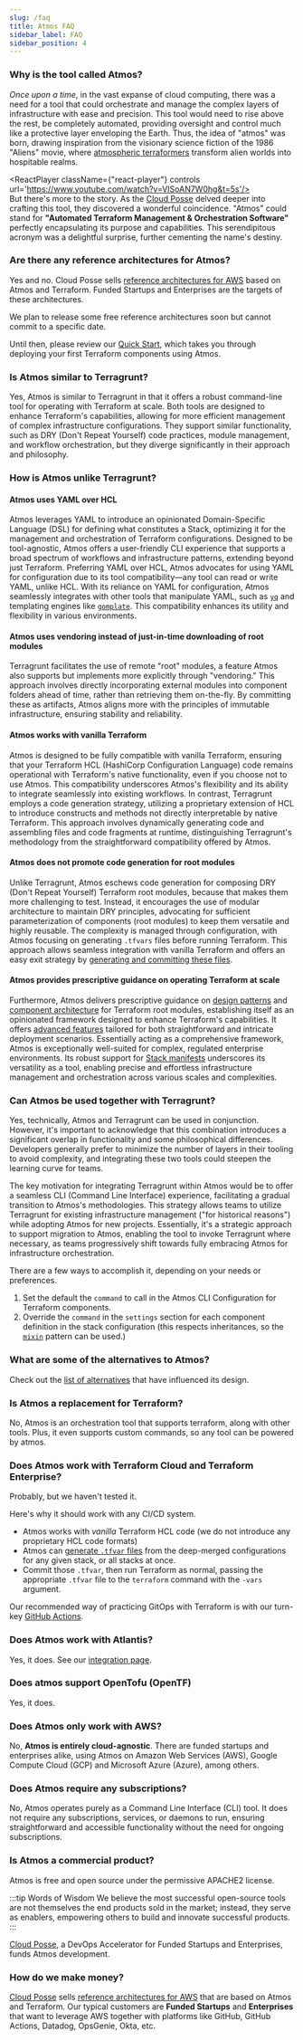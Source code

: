 ```yaml
---
slug: /faq
title: Atmos FAQ
sidebar_label: FAQ
sidebar_position: 4
---
```


### Why is the tool called Atmos?

*Once upon a time*, in the vast expanse of cloud computing, there was a need for a tool that could orchestrate and manage the complex layers of
infrastructure with ease and precision. This tool would need to rise above the rest, be completely automated, providing oversight and control
much like a protective layer enveloping the Earth. Thus, the idea of "atmos" was born, drawing inspiration from the visionary science fiction
of the 1986 "Aliens" movie, where [atmospheric terraformers](https://avp.fandom.com/wiki/Atmosphere_Processing_Plant) transform alien worlds
into hospitable realms.

<ReactPlayer className={"react-player"} controls url='https://www.youtube.com/watch?v=VISoAN7W0hg&t=5s'/>
<br/>
But there's more to the story. As the [Cloud Posse](https://cloudposse.com) delved deeper into crafting this tool, they discovered a wonderful
coincidence. "Atmos" could stand for **"Automated Terraform Management & Orchestration Software"** perfectly encapsulating its purpose
and capabilities. This serendipitous acronym was a delightful surprise, further cementing the name's destiny.

### Are there any reference architectures for Atmos?

Yes and no. Cloud Posse sells [reference architectures for AWS](https://cloudposse.com/services/) based on Atmos and Terraform. Funded Startups and Enterprises are the targets of these architectures.

We plan to release some free reference architectures soon but cannot commit to a specific date.

Until then, please review our [Quick Start](/quick-start/), which takes you through deploying your first Terraform components using Atmos.

### Is Atmos similar to Terragrunt?

Yes, Atmos is similar to Terragrunt in that it offers a robust command-line tool for operating with Terraform at scale. Both tools are designed to enhance Terraform's capabilities, allowing for more efficient management of complex infrastructure configurations. They support similar functionality, such as DRY (Don't Repeat Yourself) code practices, module management, and workflow orchestration, but they diverge significantly in their approach and philosophy.

### How is Atmos unlike Terragrunt?

#### Atmos uses YAML over HCL

Atmos leverages YAML to introduce an opinionated Domain-Specific Language (DSL) for defining what constitutes a Stack,
optimizing it for the management and orchestration of Terraform configurations. Designed to be tool-agnostic, Atmos offers
a user-friendly CLI experience that supports a broad spectrum of workflows and infrastructure patterns, extending beyond
just Terraform. Preferring YAML over HCL, Atmos advocates for using YAML for configuration due to its tool
compatibility—any tool can read or write YAML, unlike HCL. With its reliance on YAML for configuration, Atmos seamlessly integrates with
other tools that manipulate YAML, such as [`yq`](https://github.com/mikefarah/yq) and templating engines like [`gomplate`](https://github.com/hairyhenderson/gomplate). This compatibility enhances its utility and flexibility in various environments.

#### Atmos uses vendoring instead of just-in-time downloading of root modules

Terragrunt facilitates the use of remote "root" modules, a feature Atmos also supports but implements more explicitly
through "vendoring." This approach involves directly incorporating external modules into component folders ahead of time,
rather than retrieving them on-the-fly. By committing these as artifacts, Atmos aligns more with the principles of immutable
infrastructure, ensuring stability and reliability.

#### Atmos works with vanilla Terraform

Atmos is designed to be fully compatible with vanilla Terraform, ensuring that your Terraform HCL (HashiCorp Configuration Language) code remains operational with Terraform's native functionality, even if you choose not to use Atmos. This compatibility underscores Atmos's flexibility and its ability to integrate seamlessly into existing workflows. In contrast, Terragrunt employs a code generation strategy, utilizing a proprietary extension of HCL to introduce constructs and methods not directly interpretable by native Terraform. This approach involves dynamically generating code and assembling files and code fragments at runtime, distinguishing Terragrunt's methodology from the straightforward compatibility offered by Atmos.

#### Atmos does not promote code generation for root modules

Unlike Terragrunt, Atmos eschews code generation for composing DRY (Don't Repeat Yourself) Terraform root modules, because that makes
them more challenging to test. Instead, it encourages the use of modular architecture to maintain DRY principles, advocating for sufficient parameterization of components (root modules) to keep them versatile and highly reusable. The complexity is managed through configuration,
with Atmos focusing on generating `.tfvars` files before running Terraform. This approach allows seamless integration with vanilla Terraform
and offers an easy exit strategy by [generating and committing these files](/cli/commands/terraform/generate-varfiles).

#### Atmos provides prescriptive guidance on operating Terraform at scale

Furthermore, Atmos delivers prescriptive guidance on [design patterns](/design-patterns/) and [component architecture](/core-concepts/stacks/inheritance) for Terraform root modules, establishing itself as an opinionated framework designed to enhance Terraform's capabilities. It offers [advanced features](/core-concepts/stacks/inheritance) tailored for both straightforward and intricate deployment scenarios. Essentially acting as a comprehensive framework, Atmos is exceptionally well-suited for complex, regulated enterprise environments. Its robust support for [Stack manifests](/core-concepts/stacks) underscores its versatility as a tool, enabling precise and effortless infrastructure management and orchestration across various scales and complexities.


### Can Atmos be used together with Terragrunt?

Yes, technically, Atmos and Terragrunt can be used in conjunction. However, it's important to acknowledge that this combination introduces a significant overlap in functionality and some philosophical differences. Developers generally prefer to minimize the number of layers in their tooling to avoid complexity, and integrating these two tools could steepen the learning curve for teams.

The key motivation for integrating Terragrunt within Atmos would be to offer a seamless CLI (Command Line Interface) experience, facilitating a gradual transition to Atmos's methodologies. This strategy allows teams to utilize Terragrunt for existing infrastructure management ("for historical reasons") while adopting Atmos for new projects. Essentially, it's a strategic approach to support migration to Atmos, enabling the tool to invoke Terragrunt where necessary, as teams progressively shift towards fully embracing Atmos for infrastructure orchestration.

There are a few ways to accomplish it, depending on your needs or preferences.

1. Set the default the `command` to call in the Atmos CLI Configuration for Terraform components.
2. Override the `command` in the `settings` section for each component definition in the stack configuration (this respects inheritances, so the [`mixin`](/core-concepts/stacks/inheritance/mixins) pattern can be used.)

### What are some of the alternatives to Atmos?

Check out the [list of alternatives](/reference/alternatives) that have influenced its design.

### Is Atmos a replacement for Terraform?

No, Atmos is an orchestration tool that supports terraform, along with other tools. Plus, it even supports
custom commands, so any tool can be powered by atmos.

### Does Atmos work with Terraform Cloud and Terraform Enterprise?

Probably, but we haven't tested it.

Here's why it should work with any CI/CD system.

- Atmos works with *vanilla* Terraform HCL code (we do not introduce any proprietary HCL code formats)
- Atmos can [generate `.tfvar` files](/cli/commands/terraform/generate-varfiles) from the deep-merged configurations for any given stack, or all stacks at once.
- Commit those `.tfvar`, then run Terraform as normal, passing the appropriate `.tfvar` file to the `terraform` command with the `-vars` argument.

Our recommended way of practicing GitOps with Terraform is with our turn-key [GitHub Actions](/integrations/github-actions/).

### Does Atmos work with Atlantis?

Yes, it does. See our [integration page](/integrations/atlantis).

### Does atmos support OpenTofu (OpenTF)

Yes, it does.

### Does Atmos only work with AWS?

No, **Atmos is entirely cloud-agnostic**. There are funded startups and enterprises alike, using Atmos on Amazon Web Services (AWS),
Google Compute Cloud (GCP) and Microsoft Azure (Azure), among others.

### Does Atmos require any subscriptions?

No, Atmos operates purely as a Command Line Interface (CLI) tool. It does not require any subscriptions, services, or daemons to run,
ensuring straightforward and accessible functionality without the need for ongoing subscriptions.

### Is Atmos a commercial product?

Atmos is free and open source under the permissive APACHE2 license.

:::tip Words of Wisdom
We believe the most successful open-source tools are not themselves the end products sold in the market; instead, they serve as enablers,
empowering others to build and innovate successful products.
:::

[Cloud Posse](https://cloudposse.com/), a DevOps Accelerator for Funded Startups and Enterprises, funds Atmos development.

### How do we make money?

[Cloud Posse](https://cloudposse.com/) sells [reference architectures for AWS](https://cloudposse.com/services/) that are based on Atmos and Terraform.
Our typical customers are **Funded Startups** and **Enterprises** that want to leverage AWS together with platforms
like GitHub, GitHub Actions, Datadog, OpsGenie, Okta, etc.
